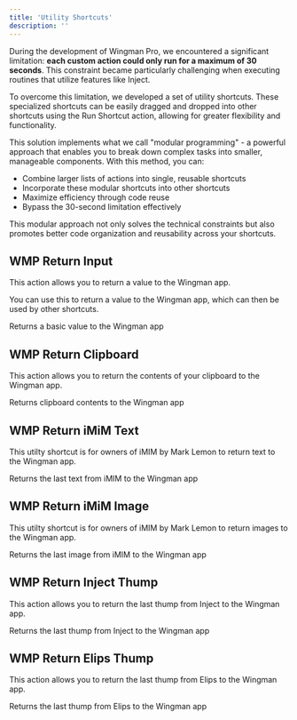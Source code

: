 ```yaml
---
title: 'Utility Shortcuts'
description: ''
---
```


During the development of Wingman Pro, we encountered a significant limitation: **each custom action could only run for a maximum of 30 seconds**. This constraint became particularly challenging when executing routines that utilize features like Inject.

To overcome this limitation, we developed a set of utility shortcuts. These specialized shortcuts can be easily dragged and dropped into other shortcuts using the Run Shortcut action, allowing for greater flexibility and functionality.

This solution implements what we call "modular programming" - a powerful approach that enables you to break down complex tasks into smaller, manageable components. With this method, you can:

- Combine larger lists of actions into single, reusable shortcuts
- Incorporate these modular shortcuts into other shortcuts
- Maximize efficiency through code reuse
- Bypass the 30-second limitation effectively

This modular approach not only solves the technical constraints but also promotes better code organization and reusability across your shortcuts.

## WMP Return Input

This action allows you to return a value to the Wingman app.

You can use this to return a value to the Wingman app, which can then be used by other shortcuts.

<CardGroup cols={1}>
  <Card
    title="WMP Return Input"
    icon="pen-to-square"
    href="https://www.icloud.com/shortcuts/190e516611e84fb68727693a1eab5f71"
  >
  Returns a basic value to the Wingman app
  </Card>
</CardGroup>

## WMP Return Clipboard

This action allows you to return the contents of your clipboard to the Wingman app.

<CardGroup cols={1}>
  <Card
    title="WMP Return Clipboard" 
    icon="pen-to-square"
    href="https://www.icloud.com/shortcuts/c3053129493d41b3a771b0e3c2ffef9c"
  >
  Returns clipboard contents to the Wingman app
  </Card>
</CardGroup>

## WMP Return iMiM Text

This utilty shortcut is for owners of iMIM by Mark Lemon to return text to the Wingman app.

<CardGroup cols={1}>
  <Card
    title="WMP Return iMiM Text"
    icon="pen-to-square" 
    href="https://www.icloud.com/shortcuts/253712dd38a4445d921e9a36a5f9f3af"
  >
  Returns the last text from iMIM to the Wingman app
  </Card>
</CardGroup>

## WMP Return iMiM Image

This utilty shortcut is for owners of iMIM by Mark Lemon to return images to the Wingman app.

<CardGroup cols={1}>
  <Card
    title="WMP Return iMiM Image"
    icon="pen-to-square"
    href="https://www.icloud.com/shortcuts/89a005029a5e49be8696eb8979a00a0a"
  >
  Returns the last image from iMIM to the Wingman app
  </Card>
</CardGroup>

## WMP Return Inject Thump

This action allows you to return the last thump from Inject to the Wingman app.

<CardGroup cols={1}>
  <Card
    title="WMP Return Inject Thump"
    icon="pen-to-square"
    href="https://www.icloud.com/shortcuts/04aea7d0627b428986dd465253b828f3"
  >
  Returns the last thump from Inject to the Wingman app
  </Card>
</CardGroup>

## WMP Return Elips Thump

This action allows you to return the last thump from Elips to the Wingman app.

<CardGroup cols={1}>
  <Card
    title="WMP Return Elips Thump"
    icon="pen-to-square"
    href="https://www.icloud.com/shortcuts/dd9e5ea20c0746a3b2139c50640ebe42"
  >
  Returns the last thump from Elips to the Wingman app
  </Card>
</CardGroup>





